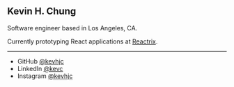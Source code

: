 ## Kevin H. Chung

Software engineer based in Los Angeles, CA.

Currently prototyping React applications at [Reactrix](https://www.reactrix.app/).

---

- GitHub [@kevhjc](https://github.com/kevhjc)
- LinkedIn [@kevc](https://www.linkedin.com/in/kevc/)
- Instagram [@kevhjc](https://instagram.com/kevhjc)
